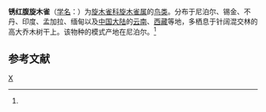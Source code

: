 {{Speciesbox 
| genus = Certhia
| species = nipalensis
| image = Brown-throated Treecreeper.jpg
| authority = (Blyth)<ref name='id4001'>{{cite web| url =http://www.bioinfo.cn/db05/BjdwSpecies.php?action=view&id=4001| title =锈红腹旋木雀| work =《中国动物物种编目数据库》| publisher =中国科学院微生物研究所| author =中国科学院动物研究所| accessdate =2009-04-04| deadurl =yes| archiveurl =https://web.archive.org/web/20160305033657/http://www.bioinfo.cn/db05/BjdwSpecies.php?action=view&id=4001| archivedate =2016-03-05}}</ref>
}}

'''锈红腹旋木雀'''（[[学名|学名]]：{{lang|la|''Certhia nipalensis''}}）为[[旋木雀科|旋木雀科]][[旋木雀属|旋木雀属]]的[[鸟类|鸟类]]。分布于尼泊尔、锡金、不丹、印度、孟加拉、缅甸以及[[中国大陆|中国大陆]]的[[云南|云南]]、[[西藏|西藏]]等地，多栖息于针阔混交林的高大乔木树干上。该物种的模式产地在尼泊尔。<ref name='id4001'/>

== 参考文献 ==
{{reflist}}

{{Taxonbar}}

[[Category:旋木雀属|X]]